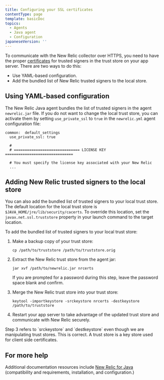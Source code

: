 ```yaml
---
title: Configuring your SSL certificates
contentType: page
template: basicDoc
topics:
  - Agents
  - Java agent
  - Configuration
japaneseVersion: ''
---
```


To communicate with the New Relic collector over HTTPS, you need to have the proper [certificates](/docs/accounts-partnerships/education/getting-started-new-relic/glossary#ssl-certificate) for trusted signers in the trust store on your app server. There are two ways to do this:

* Use YAML-based configuration.
* Add the bundled list of New Relic trusted signers to the local store.

## Using YAML-based configuration

The New Relic Java agent bundles the list of trusted signers in the agent `newrelic.jar` file. If you do not want to change the local trust store, you can activate them by setting `use_private_ssl` to `true` in the `newrelic.yml` agent configuration file:

```
common:  default_settings
  use_private_ssl: true

  #
  # ============================== LICENSE KEY ===============================

  # You must specify the license key associated with your New Relic
  ...
```

## Adding New Relic trusted signers to the local store

You can also add the bundled list of trusted signers to your local trust store. The default location for the local trust store is `$JAVA_HOME/jre/lib/security/cacerts`. To override this location, set the `javax.net.ssl.truststore` property in your launch command to the target location.

To add the bundled list of trusted signers to your local trust store:

1. Make a backup copy of your trust store:

   ```
   cp /path/to/truststore /path/to/truststore.orig
   ```
2. Extract the New Relic trust store from the agent jar:

   ```
   jar xvf /path/to/newrelic.jar nrcerts
   ```

   <Callout variant="tip">
     If you are prompted for a password during this step, leave the password space blank and confirm.
   </Callout>
3. Merge the New Relic trust store into your trust store:

   ```
   keytool -importkeystore -srckeystore nrcerts -destkeystore /path/to/truststore
   ```
4. Restart your app server to take advantage of the updated trust store and communicate with New Relic securely.

<Callout variant="tip">
  Step 3 refers to `srckeystore` and `destkeystore` even though we are manipulating trust stores. This is correct. A trust store is a key store used for client side certificates.
</Callout>

## For more help

Additional documentation resources include [New Relic for Java](/docs/java/new-relic-for-java) (compatibility and requirements, installation, and configuration.)
